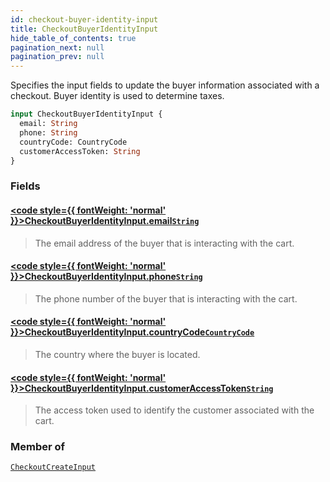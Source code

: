 ```yaml
---
id: checkout-buyer-identity-input
title: CheckoutBuyerIdentityInput
hide_table_of_contents: true
pagination_next: null
pagination_prev: null
---
```








Specifies the input fields to update the buyer information associated with a checkout.
Buyer identity is used to determine taxes.

```graphql
input CheckoutBuyerIdentityInput {
  email: String
  phone: String
  countryCode: CountryCode
  customerAccessToken: String
}
```


### Fields

#### [<code style={{ fontWeight: 'normal' }}>CheckoutBuyerIdentityInput.<b>email</b></code>](#)<Bullet />[`String`](/scalars/string) <Badge class="secondary" text="scalar"/>
> The email address of the buyer that is interacting with the cart.
> 

#### [<code style={{ fontWeight: 'normal' }}>CheckoutBuyerIdentityInput.<b>phone</b></code>](#)<Bullet />[`String`](/scalars/string) <Badge class="secondary" text="scalar"/>
> The phone number of the buyer that is interacting with the cart.
> 

#### [<code style={{ fontWeight: 'normal' }}>CheckoutBuyerIdentityInput.<b>countryCode</b></code>](#)<Bullet />[`CountryCode`](/enums/country-code) <Badge class="secondary" text="enum"/>
> The country where the buyer is located.
> 

#### [<code style={{ fontWeight: 'normal' }}>CheckoutBuyerIdentityInput.<b>customerAccessToken</b></code>](#)<Bullet />[`String`](/scalars/string) <Badge class="secondary" text="scalar"/>
> The access token used to identify the customer associated with the cart.
> 



### Member of

[`CheckoutCreateInput`](/inputs/checkout-create-input)  <Badge class="secondary" text="input"/>



